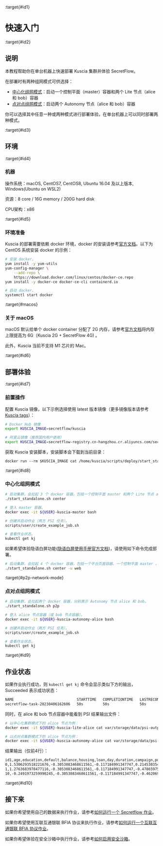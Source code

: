 :target{#id1}

# 快速入门

:target{#id2}

## 说明

本教程帮助你在单台机器上快速部署 Kuscia 集群并体验 SecretFlow。

在部署时有两种组网模式可供选择：

- [中心化组网模式](../reference/architecture_cn.mdx#centralized)：启动一个控制平面（master）容器和两个 Lite 节点（alice 和 bob）容器
- [点对点组网模式](../reference/architecture_cn.mdx#peer-to-peer)：启动两个 Autonomy 节点（alice 和 bob）容器

你可以选择其中任意一种或两种模式进行部署体验，在单台机器上可以同时部署两种模式。

:target{#id3}

## 环境

:target{#id4}

### 机器

操作系统：macOS, CentOS7, CentOS8, Ubuntu 16.04 及以上版本, Windows(Ubuntu on WSL2)

资源：8 core / 16G memory / 200G hard disk

CPU架构：x86

:target{#id5}

### 环境准备

Kuscia 的部署需要依赖 docker 环境，docker 的安装请参考[官方文档](https://docs.docker.com/engine/install/)。以下为 CentOS 系统安装 docker 的示例：

```bash
# 安装 docker。
yum install -y yum-utils
yum-config-manager \
	--add-repo \
	https://download.docker.com/linux/centos/docker-ce.repo
yum install -y docker-ce docker-ce-cli containerd.io

# 启动 docker。
systemctl start docker
```

:target{#macos}

### 关于 macOS

macOS 默认给单个 docker container 分配了 2G 内存，请参考[官方文档](https://docs.docker.com/desktop/settings/mac/)将内存上限提高为 6G（Kuscia 2G + SecretFlow 4G) 。

此外，Kuscia 当前不支持 M1 芯片的 Mac。

:target{#id6}

## 部署体验

:target{#id7}

### 前置操作

配置 Kuscia 镜像，以下示例选择使用 latest 版本镜像（更多镜像版本请参考 [Kuscia tags](https://hub.docker.com/r/secretflow/kuscia/tags)）：

```bash
# Docker Hub 镜像
export KUSCIA_IMAGE=secretflow/kuscia

# 阿里云镜像（推荐国内用户使用）
export KUSCIA_IMAGE=secretflow-registry.cn-hangzhou.cr.aliyuncs.com/secretflow/kuscia
```

获取 Kuscia 安装脚本，安装脚本会下载到当前目录：

```default
docker run --rm $KUSCIA_IMAGE cat /home/kuscia/scripts/deploy/start_standalone.sh > start_standalone.sh && chmod u+x start_standalone.sh
```

:target{#id8}

### 中心化组网模式

```bash
# 启动集群，会拉起 3 个 docker 容器，包括一个控制平面 master 和两个 Lite 节点 alice 和 bob。
./start_standalone.sh center

# 登入 master 容器。
docker exec -it ${USER}-kuscia-master bash

# 创建并启动作业（两方 PSI 任务）。
scripts/user/create_example_job.sh

# 查看作业状态。
kubectl get kj
```

如果希望体验隐语白屏功能([隐语白屏使用手册官方文档](https://www.secretflow.org.cn/docs/quickstart/mvp-platform))，请使用如下命令完成部署。

```bash
# 启动集群，会拉起 4 个 docker 容器，包括一个平台页面容器、一个控制平面 master 、两个 Lite 节点 alice 和 bob。
./start_standalone.sh center -u web
```

:target{#p2p-network-mode}

### 点对点组网模式

```bash
# 启动集群，会拉起两个 docker 容器，分别表示 Autonomy 节点 alice 和 bob。
./start_standalone.sh p2p

# 登入 alice 节点容器（或 bob 节点容器）。
docker exec -it ${USER}-kuscia-autonomy-alice bash

# 创建并启动作业（两方 PSI 任务）。
scripts/user/create_example_job.sh

# 查看作业状态。
kubectl get kj
```

:target{#id9}

## 作业状态

如果作业执行成功，则 <code>kubectl get kj</code> 命令会显示类似下方的输出，Succeeded 表示成功状态：

```bash
NAME                             STARTTIME   COMPLETIONTIME   LASTRECONCILETIME   PHASE
secretflow-task-20230406162606   50s         50s              50s                 Succeeded
```

同时，在 alice 和 bob 节点容器中能看到 PSI 结果输出文件：

```bash
# 以中心化集群模式下的 alice 节点为例：
docker exec -it ${USER}-kuscia-lite-alice cat var/storage/data/psi-output.csv

# 以点对点集群模式下的 alice 节点为例：
docker exec -it ${USER}-kuscia-autonomy-alice cat var/storage/data/psi-output.csv
```

结果输出（仅前4行）：

```bash
id1,age,education,default,balance,housing,loan,day,duration,campaign,pdays,previous,job_blue-collar,job_entrepreneur,job_housemaid,job_management,job_retired,job_self-employed,job_services,job_student,job_technician,job_unemployed,marital_divorced,marital_married,marital_single
0,1.5306293518221676,-0.3053083468611561,-0.117184991347747,0.2145303545250443,1.0358211226635177,-0.3925867711542392,-1.2618906002715358,1.9048694929309795,-0.5762472500554522,-0.4852053503766987,-0.3619838367558999,-0.4639325546169564,-0.1731690076375218,-0.1580237499348341,1.3543943126559297,-0.2734046609851663,-0.1960131708137989,-0.3006459829345367,-0.1700475343179241,-0.4466166954522901,-0.1840186845246444,-0.3589389310523966,0.8806950470683438,-0.6902303314457872
1,1.2763683978477116,-0.3053083468611561,-0.117184991347747,-0.4786597597189064,-0.9654176557324816,-0.3925867711542392,-1.2618906002715358,3.1181827517827982,-0.5762472500554522,-0.4852053503766987,-0.3619838367558999,-0.4639325546169564,-0.1731690076375218,-0.1580237499348341,1.3543943126559297,-0.2734046609851663,-0.1960131708137989,-0.3006459829345367,-0.1700475343179241,-0.4466166954522901,-0.1840186845246444,-0.3589389310523966,0.8806950470683438,-0.6902303314457872
10,-0.2491973259990245,-0.3053083468611561,-0.117184991347747,-0.4620690476721626,1.0358211226635177,-0.3925867711542392,-1.0230801579932494,1.1740266828931782,-0.5762472500554522,-0.4852053503766987,-0.3619838367558999,-0.4639325546169564,-0.1731690076375218,-0.1580237499348341,1.3543943126559297,-0.2734046609851663,-0.1960131708137989,-0.3006459829345367,-0.1700475343179241,-0.4466166954522901,-0.1840186845246444,-0.3589389310523966,-1.1354668149080638,1.4487917358041271
```

:target{#id10}

## 接下来

如果你希望使用自己的数据来执行作业，请参考[如何运行一个 Secretflow 作业](../tutorial/run_secretflow_cn.mdx)。

如果你希望使用互联互通银联 BFIA 协议来执行作业，请参考[如何运行一个互联互通银联 BFIA 协议作业](../tutorial/run_bfia_job_cn.mdx)。

如果你希望体验在安全沙箱中执行作业，请参考[如何启用安全沙箱](../tutorial/security_plan_cn.mdx)。
